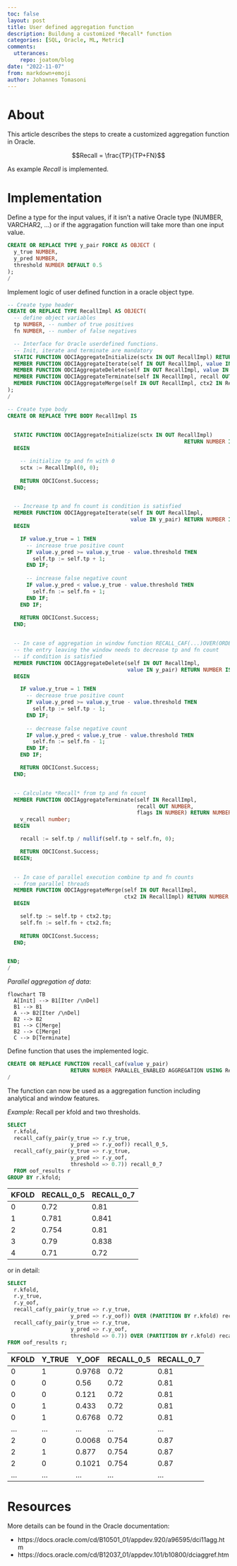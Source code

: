 ```yaml
---
toc: false
layout: post
title: User defined aggregation function
description: Buildung a customized *Recall* function
categories: [SQL, Oracle, ML, Metric]
comments:
  utterances:
    repo: joatom/blog
date: "2022-11-07"
from: markdown+emoji
author: Johannes Tomasoni
---
```

# About
This article describes the steps to create a customized aggregation function in Oracle. 

::: {.column-margin}
$$Recall = \frac{TP}{TP+FN}$$
:::

As example *Recall* is implemented.

# Implementation
Define a type for the input values, if it isn't a native Oracle type (NUMBER, VARCHAR2, ...) or if the aggragation function will take more than one input value.

```sql
CREATE OR REPLACE TYPE y_pair FORCE AS OBJECT (
  y_true NUMBER, 
  y_pred NUMBER, 
  threshold NUMBER DEFAULT 0.5
);
/
```

Implement logic of user defined function in a oracle object type.

```sql
-- Create type header
CREATE OR REPLACE TYPE RecallImpl AS OBJECT(
  -- define object variables
  tp NUMBER, -- number of true positives
  fn NUMBER, -- number of false negatives

  -- Interface for Oracle userdefined functions. 
  -- Init, iterate and terminate are mandatory
  STATIC FUNCTION ODCIAggregateInitialize(sctx IN OUT RecallImpl) RETURN NUMBER,
  MEMBER FUNCTION ODCIAggregateIterate(self IN OUT RecallImpl, value IN y_pair) RETURN NUMBER,
  MEMBER FUNCTION ODCIAggregateDelete(self IN OUT RecallImpl, value IN y_pair) RETURN NUMBER,
  MEMBER FUNCTION ODCIAggregateTerminate(self IN RecallImpl, recall OUT NUMBER, flags IN NUMBER) RETURN NUMBER,
  MEMBER FUNCTION ODCIAggregateMerge(self IN OUT RecallImpl, ctx2 IN RecallImpl) RETURN NUMBER
);
/
```
```sql
-- Create type body
CREATE OR REPLACE TYPE BODY RecallImpl IS 
  

  STATIC FUNCTION ODCIAggregateInitialize(sctx IN OUT RecallImpl) 
                                                        RETURN NUMBER IS 
  BEGIN

    -- initialize tp and fn with 0
    sctx := RecallImpl(0, 0);
  
    RETURN ODCIConst.Success;
  END;


  -- Increase tp and fn count is condition is satisfied
  MEMBER FUNCTION ODCIAggregateIterate(self IN OUT RecallImpl, 
                                       value IN y_pair) RETURN NUMBER IS
  BEGIN

    IF value.y_true = 1 THEN
      -- increase true positive count
      IF value.y_pred >= value.y_true - value.threshold THEN
        self.tp := self.tp + 1;
      END IF;
      
      -- increase false negative count
      IF value.y_pred < value.y_true - value.threshold THEN
        self.fn := self.fn + 1;
      END IF;
    END IF;
    
    RETURN ODCIConst.Success;
  END;


  -- In case of aggregation in window function RECALL_CAF(...)OVER(ORDER BY...) 
  -- the entry leaving the window needs to decrease tp and fn count 
  -- if condition is satisfied
  MEMBER FUNCTION ODCIAggregateDelete(self IN OUT RecallImpl, 
                                      value IN y_pair) RETURN NUMBER IS
  BEGIN

    IF value.y_true = 1 THEN
      -- decrease true positive count
      IF value.y_pred >= value.y_true - value.threshold THEN
        self.tp := self.tp - 1;
      END IF;
      
      -- decrease false negative count
      IF value.y_pred < value.y_true - value.threshold THEN
        self.fn := self.fn - 1;
      END IF;
    END IF;

    RETURN ODCIConst.Success;
  END;


  -- Calculate *Recall* from tp and fn count
  MEMBER FUNCTION ODCIAggregateTerminate(self IN RecallImpl, 
                                         recall OUT NUMBER, 
                                         flags IN NUMBER) RETURN NUMBER IS
    v_recall number;
  BEGIN

    recall := self.tp / nullif(self.tp + self.fn, 0);

    RETURN ODCIConst.Success;
  BEGIN;


  -- In case of parallel execution combine tp and fn counts 
  -- from parallel threads
  MEMBER FUNCTION ODCIAggregateMerge(self IN OUT RecallImpl, 
                                     ctx2 IN RecallImpl) RETURN NUMBER IS
  BEGIN

    self.tp := self.tp + ctx2.tp;
    self.fn := self.fn + ctx2.fn;
  
    RETURN ODCIConst.Success;
  END;


END;
/
```

::: {.column-margin}
*Parallel aggregation of data*:
```mermaid
flowchart TB
  A[Init] --> B1[Iter /\nDel]
  B1 --> B1
  A --> B2[Iter /\nDel]
  B2 --> B2
  B1 --> C[Merge]
  B2 --> C[Merge]
  C --> D[Terminate]
```
:::

Define function that uses the implemented logic.

```sql
CREATE OR REPLACE FUNCTION recall_caf(value y_pair) 
                    RETURN NUMBER PARALLEL_ENABLED AGGREGATION USING RecallImpl;
/
```

The function can now be used as a aggregation function including analytical and window features. 

*Example:* Recall per kfold and two thresholds.

```sql
SELECT 
  r.kfold,
  recall_caf(y_pair(y_true => r.y_true, 
                    y_pred => r.y_oof)) recall_0_5,
  recall_caf(y_pair(y_true => r.y_true, 
                    y_pred => r.y_oof, 
                    threshold => 0.7)) recall_0_7
  FROM oof_results r
GROUP BY r.kfold;
```
|KFOLD|RECALL_0_5|RECALL_0_7|
|--|--|--|
|0|0.72|0.81|
|1|0.781|0.841|
|2|0.754|0.81|
|3|0.79|0.838|
|4|0.71|0.72|

or in detail:

```sql
SELECT 
  r.kfold,
  r.y_true,
  r.y_oof,
  recall_caf(y_pair(y_true => r.y_true, 
                    y_pred => r.y_oof)) OVER (PARTITION BY r.kfold) recall_0_5,
  recall_caf(y_pair(y_true => r.y_true, 
                    y_pred => r.y_oof, 
                    threshold => 0.7)) OVER (PARTITION BY r.kfold) recall_0_7
FROM oof_results r;
```
|KFOLD|Y_TRUE|Y_OOF|RECALL_0_5|RECALL_0_7|
|--|--|--|--|--|
|0|1|0.9768|0.72|0.81|
|0|0|0.56|0.72|0.81|
|0|0|0.121|0.72|0.81|
|0|1|0.433|0.72|0.81|
|0|1|0.6768|0.72|0.81|
|...|...|...|...|...|
|2|0|0.0068|0.754|0.87|
|2|1|0.877|0.754|0.87|
|2|0|0.1021|0.754|0.87|
|...|...|...|...|...|



# Resources
More details can be found in the Oracle documentation:

- https://docs.oracle.com/cd/B10501_01/appdev.920/a96595/dci11agg.htm
- https://docs.oracle.com/cd/B12037_01/appdev.101/b10800/dciaggref.htm



